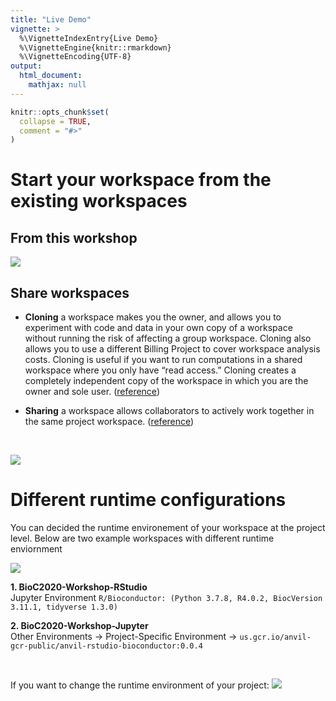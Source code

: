 ```yaml
---
title: "Live Demo"
vignette: >
  %\VignetteIndexEntry{Live Demo}
  %\VignetteEngine{knitr::rmarkdown}
  %\VignetteEncoding{UTF-8}
output:
  html_document:
    mathjax: null
---
```



```r
knitr::opts_chunk$set(
  collapse = TRUE,
  comment = "#>"
)
```


# Start your workspace from the existing workspaces
## From this workshop
![](images/usecases.png)

## Share workspaces
- **Cloning** a workspace makes you the owner, and allows you to experiment with code and data in your own copy of a workspace without running the risk of affecting a group workspace. Cloning also allows you to use a different Billing Project to cover workspace analysis costs. Cloning is useful if you want to run computations in a shared workspace where you only have "read access." Cloning creates a completely independent copy of the workspace in which you are the owner and sole user. ([reference](https://support.terra.bio/hc/en-us/articles/360026130851-How-to-clone-a-workspace))

- **Sharing** a workspace allows collaborators to actively work together in the same project workspace. ([reference](https://support.terra.bio/hc/en-us/articles/360034540171-How-to-share-a-workspace))

<br>

![](images/clone_share.png)  


# Different runtime configurations 
You can decided the runtime environement of your workspace at the project level.
Below are two example workspaces with different runtime enviornment

![](images/bioc2020_workspaces.png)

**1. BioC2020-Workshop-RStudio**   
Jupyter Environment `R/Bioconductor: (Python 3.7.8, R4.0.2, BiocVersion 3.11.1, tidyverse 1.3.0)`  

**2. BioC2020-Workshop-Jupyter**    
Other Environments -> Project-Specific Environment -> `us.gcr.io/anvil-gcr-public/anvil-rstudio-bioconductor:0.0.4` 

<br>

If you want to change the runtime environment of your project:
![](images/custom_runtime.png)

